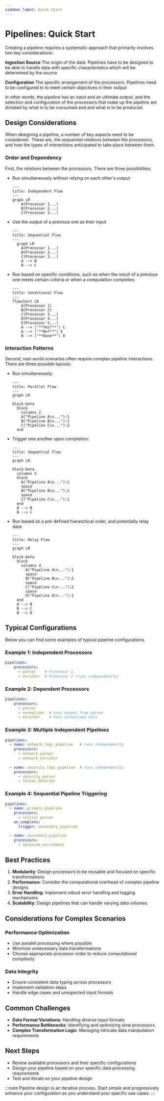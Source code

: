 ```yaml
---
sidebar_label: Quick Start
---
```


# Pipelines: Quick Start

Creating a pipeline requires a systematic approach that primarily involves two key considerations:

**Ingestion Source** The origin of the data. Pipelines have to be designed to be able to handle data with specific characteristics which will be determined by the source

**Configuration** The specific arrangement of the processors. Pipelines need to be configured to to meet certain objectives in their output

In other words, the pipeline has an _input_ and an ultimate _output_, and the selection and configuration of the processors that make up the pipeline are dictated by what is to be consumed and and what is to be produced.

## Design Considerations

When designing a pipeline, a number of key aspects need to be considered:. These are, the _sequential relations_ between the processors, and how the types of _interactions_ anticipated to take place between them.

### Order and Dependency

First, the relations between the processors. There are three possibilities:

* Run simultaneously without relying on each other's output

  ```mermaid
  ---
  title: Independent Flow
  ---
  graph LR
      A(Processor 1...)
      B(Processor 2...)
      C(Processor 3...)
  ```

* Use the output of a previous one as their input

  ```mermaid
  ---
  title: Sequential Flow
  ---
    graph LR
      A(Processor 1...)
      B(Processor 2...)
      C(Processor 3...)
      A --> B
      B --> C
  ```

* Run based on specific conditions, such as when the result of a previous one meets certain criteria or when a computation completes:

  ```mermaid
  ---
  title: Conditional Flow
  ---
  flowchart LR
      A(Processor 1)
      B(Processor 2)
      C(Processor 3...)
      D(Processor 4...)
      E(Processor 5...)
      A --> |"**Yes?**"| C
      A --> |"**No?**"| E
      B --> |"**Done**"| D
  ```

### Interaction Patterns

Second, real-world scenarios often require complex pipeline interactions. There are three possible layouts:

* Run simultaneously:

  ```mermaid
  ---
  title: Parallel Flow
  ---
  graph LR
  ```

  ```mermaid
  block-beta
    block
      columns 2
      A("Pipeline A\n..."):1
      B("Pipeline B\n..."):1
      C("Pipeline C\n..."):2
    end
  ```

* Trigger one another upon completion:

  ```mermaid
  ---
  title: Sequential Flow
  ---
  graph LR
  ```

  ```mermaid
  block-beta
    columns 5
    block
      A("Pipeline A\n..."):1
      space
      B("Pipeline B\n..."):1
      space
      C("Pipeline C\n..."):1
    end
    A --> B
    B --> C
  ```

* Run based on a pre-defined hierarchical order, and potentially relay data:

  ```mermaid
  ---
  title: Relay Flow
  ---
  graph LR
  ```

  ```mermaid
  block-beta
    block
      columns 4
        A("Pipeline A\n..."):1
        space
        B("Pipeline B\n..."):2
        space
        C("Pipeline C\n..."):2
        space
        D("Pipeline D\n..."):1
    end
    A --> B
    B --> C
    B --> D
  ```

## Typical Configurations

Below you can find some examples of typical pipeline configurations.

### Example 1: Independent Processors

```yaml
pipelines:
    processors:
      - parser    # Processor 1
      - enricher  # Processor 2 (runs independently)
```

### Example 2: Dependent Processors

```yaml
pipelines:
    processors:
      - parser
      - normalizer  # Uses output from parser
      - enricher    # Uses normalized data
```

### Example 3: Multiple Independent Pipelines

```yaml
pipelines:
  - name: network_logs_pipeline   # runs independently
    processors:
      - network_parser
      - network_enricher
  
  - name: security_logs_pipeline  # runs independently
    processors:
      - security_parser
      - threat_detector
```

### Example 4: Sequential Pipeline Triggering

```yaml
pipelines:
  - name: primary_pipeline
    processors:
      - initial_parser
    on_complete:
      trigger: secondary_pipeline

  - name: secondary_pipeline
    processors:
      - advanced_enrichment
```

## Best Practices

1. **Modularity**: Design processors to be reusable and focused on specific transformations
2. **Performance**: Consider the computational overhead of complex pipeline designs
3. **Error Handling**: Implement robust error handling and logging mechanisms
4. **Scalability**: Design pipelines that can handle varying data volumes

## Considerations for Complex Scenarios

### Performance Optimization

- Use parallel processing where possible
- Minimize unnecessary data transformations
- Choose appropriate processor order to reduce computational complexity

### Data Integrity

- Ensure consistent data typing across processors
- Implement validation steps
- Handle edge cases and unexpected input formats

## Common Challenges

- **Data Format Variations**: Handling diverse input formats
- **Performance Bottlenecks**: Identifying and optimizing slow processors
- **Complex Transformation Logic**: Managing intricate data manipulation requirements

## Next Steps

- Review available processors and their specific configurations
- Design your pipeline based on your specific data processing requirements
- Test and iterate on your pipeline design

:::note
Pipeline design is an iterative process. Start simple and progressively enhance your configuration as you understand your specific use cases.
:::
